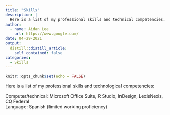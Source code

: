 ```yaml
---
title: "Skills"
description: |
  Here is a list of my professional skills and technical competencies.
author:
  - name: Aidan Lee
    url: https://www.google.com/
date: 04-29-2021
output:
  distill::distill_article:
    self_contained: false
categories:
  - Skills
---
```


```r
knitr::opts_chunk$set(echo = FALSE)
```

Here is a list of my professional skills and technological competencies:

Computer/technical: Microsoft Office Suite, R Studio, InDesign, LexisNexis, CQ Federal\
Language: Spanish (limited working proficiency)
